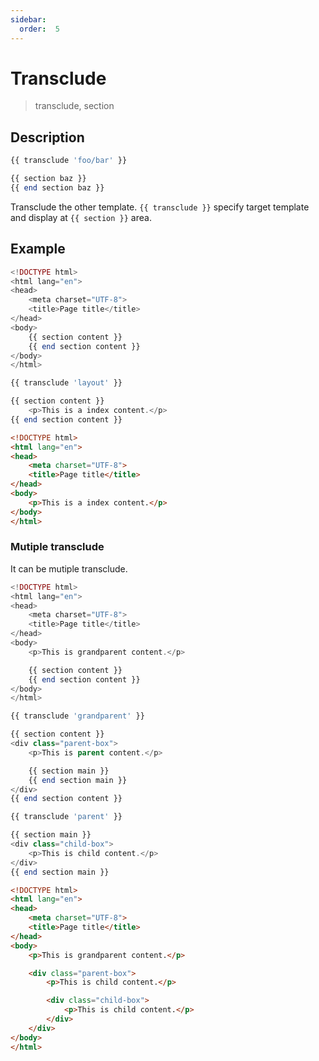 ```yaml
---
sidebar:
  order:  5
---
```


# Transclude

> transclude, section

## Description

```php
{{ transclude 'foo/bar' }}
```

```php
{{ section baz }}
{{ end section baz }}
```

Transclude the other template. `{{ transclude }}` specify target template and display at `{{ section }}` area.

## Example

```php title="Template - layout.tpl"
<!DOCTYPE html>
<html lang="en">
<head>
    <meta charset="UTF-8">
    <title>Page title</title>
</head>
<body>
    {{ section content }}
    {{ end section content }}
</body>
</html>
```

```php title="Template - index.tpl"
{{ transclude 'layout' }}

{{ section content }}
    <p>This is a index content.</p>
{{ end section content }}
```

```html title="Output"
<!DOCTYPE html>
<html lang="en">
<head>
    <meta charset="UTF-8">
    <title>Page title</title>
</head>
<body>
    <p>This is a index content.</p>
</body>
</html>
```

### Mutiple transclude

It can be mutiple transclude.

```php title="Template - grandparent.tpl"
<!DOCTYPE html>
<html lang="en">
<head>
    <meta charset="UTF-8">
    <title>Page title</title>
</head>
<body>
    <p>This is grandparent content.</p>

    {{ section content }}
    {{ end section content }}
</body>
</html>
```

```php title="Template - parent.tpl"
{{ transclude 'grandparent' }}

{{ section content }}
<div class="parent-box">
    <p>This is parent content.</p>

    {{ section main }}
    {{ end section main }}
</div>
{{ end section content }}
```

```php title="Template - child.tpl"
{{ transclude 'parent' }}

{{ section main }}
<div class="child-box">
    <p>This is child content.</p>
</div>
{{ end section main }}
```

```html title="Output"
<!DOCTYPE html>
<html lang="en">
<head>
    <meta charset="UTF-8">
    <title>Page title</title>
</head>
<body>
    <p>This is grandparent content.</p>

    <div class="parent-box">
        <p>This is child content.</p>

        <div class="child-box">
            <p>This is child content.</p>
        </div>
    </div>
</body>
</html>
```
